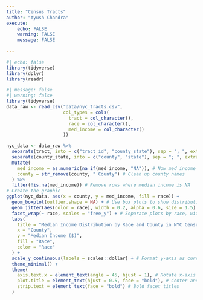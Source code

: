 ```yaml
---
title: "Census Tracts"
author: "Ayush Chandra"
execute: 
    echo: FALSE
    warning: FALSE
    message: FALSE
    
---
```



```r
#| echo: false
library(tidyverse)
library(dplyr)
library(readr)
```


```r
#| message: false
#| warning: false
library(tidyverse) 
data_raw <- read_csv("data/nyc_tracts.csv",
                     col_types = cols(
                       tract = col_character(),
                       race = col_character(),
                       med_income = col_character() 
                     ))

nyc_data <- data_raw %>%
  separate(tract, into = c("tract_id", "county_state"), sep = "; ", extra = "merge") %>%
  separate(county_state, into = c("county", "state"), sep = "; ", extra = "merge") %>%
  mutate(
    med_income = as.numeric(na_if(med_income, "NA")), # Now med_income is character, so na_if works
    county = str_remove(county, " County") # Clean up county names
  ) %>%
  filter(!is.na(med_income)) # Remove rows where median income is NA
# Create the graphic
ggplot(nyc_data, aes(x = county, y = med_income, fill = race)) +
  geom_boxplot(outlier.shape = NA) + # Use box plots to show distribution, hide outliers for cleaner look
  geom_jitter(aes(color = race), width = 0.2, alpha = 0.6, size = 1.5) + # Add jittered points to show individual data points
  facet_wrap(~ race, scales = "free_y") + # Separate plots by race, with free y-scales for better comparison
  labs(
    title = "Median Income Distribution by Race and County in NYC Census Tracts",
    x = "County",
    y = "Median Income ($)",
    fill = "Race",
    color = "Race"
  ) +
  scale_y_continuous(labels = scales::dollar) + # Format y-axis as currency
  theme_minimal() +
  theme(
    axis.text.x = element_text(angle = 45, hjust = 1), # Rotate x-axis labels for readability
    plot.title = element_text(hjust = 0.5, face = "bold"), # Center and bold the title
    strip.text = element_text(face = "bold") # Bold facet titles
  )
```